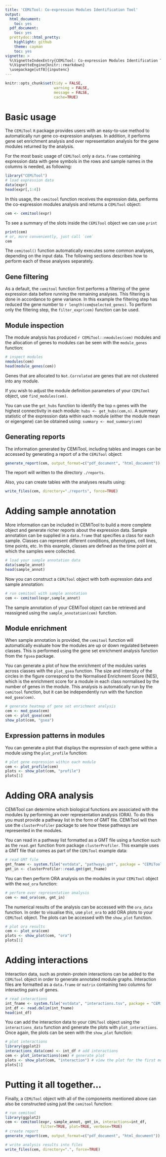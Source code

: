 ```yaml
---
title: 'CEMiTool: Co-expression Modules Identification Tool'
output:
  html_document:
    toc: yes
  pdf_document:
    toc: yes
  prettydoc::html_pretty:
    highlight: github
    theme: cayman
    toc: yes
vignette: > 
  %\VignetteIndexEntry{CEMiTool: Co-expression Modules Identification Tool}
  %\VignetteEngine{knitr::rmarkdown}
  \usepackage[utf8]{inputenc}
---
```



```r
knitr::opts_chunk$set(tidy = FALSE,
                      warning = FALSE,
                      message = FALSE,
                      cache=TRUE)
```

# Basic usage

The `CEMiTool` `R` package provides users with an easy-to-use method to automatically
run gene co-expression analyses. In addition, it performs gene set enrichment analysis and over representation analysis for the gene modules returned by the analysis.

For the most basic usage of `CEMiTool` only a `data.frame` containing expression data
with gene symbols in the rows and sample names in the columns is needed, as following:

```r
library("CEMiTool")
# load expression data
data(expr)
head(expr[,1:4])
```

In this usage, the `cemitool` function receives the expression data, performs the co-expression modules analysis and returns a `CEMiTool` object:
```r
cem <- cemitool(expr)
```
To see a summary of the slots inside the `CEMiTool` object we can use `print`
```r
print(cem)
# or, more conveniently, just call `cem`
cem
```

The `cemitool()` function automatically executes some common analyses, depending on the input data. The following sections describes how to perform each of these analyses separately.

## Gene filtering

As a default, the `cemitool` function first performs a filtering of the gene expression data before running the remaining analyses. This filtering is done in accordance to gene variance. In this example the filtering step has reduced the gene number to `r length(cem@selected_genes)`. To perform only the filtering step, the `filter_expr(cem)` function can be used.

## Module inspection
The module analysis has produced `r CEMiTool::nmodules(cem)` modules and the allocation of genes to modules can be seen with the `module_genes` function:

```r
# inspect modules
nmodules(cem)
head(module_genes(cem))
```

Genes that are allocated to `Not.Correlated` are genes that are not clustered into any module.

If you wish to adjust the module definition parameters of your `CEMiTool` object, use `find_modules(cem)`.

You can use the `get_hubs` function to identify the top `n` genes with the highest connectivity in each module: `hubs <- get_hubs(cem,n)`. 
A summary statistic of the expression data within each module (either the module mean or eigengene) can be obtained using: `summary <- mod_summary(cem)`
 
## Generating reports

The information generated by CEMiTool, including tables and images can be accessed by generating a report of a the `CEMiTool` object:
```r
generate_report(cem, output_format=c("pdf_document", "html_document"))
```

The report will written to the directory `./reports`.

Also, you can create tables with the analyses results using: 
```r
write_files(cem, directory="./reports", force=TRUE)
```

# Adding sample annotation

More information can be included in CEMiTool to build a more complete object and generate richer reports about the expression data. Sample annotation can be supplied in a `data.frame` that specifies a class for each sample. Classes can represent different conditions, phenotypes, cell lines, time points, etc. In this example, classes are defined as the time point at which the samples were collected.

```r
# load your sample annotation data
data(sample_annot)
head(sample_annot)
```

Now you can construct a `CEMiTool` object with both expression data and sample annotation:

```r
# run cemitool with sample annotation
cem <- cemitool(expr,sample_annot)
```

The sample annotation of your CEMiTool object can be retrieved and reassigned using the `sample_annotation(cem)` function.


## Module enrichment

When sample annotation is provided, the `cemitool` function will automatically evaluate how the modules are up or down regulated between classes. This is performed using the gene set enrichment analysis function from the `fgsea` package. 

You can generate a plot of how the enrichment of the modules varies across classes with the `plot_gsea` function. The size and intensity of the circles in the figure correspond to the Normalised Enrichment Score (NES), which is the enrichment score for a module in each class normalised by the number of genes in the module. This analysis is automatically run by the `cemitool` function, but it can be independently run with the function `mod_gsea(cem)`.

```r
# generate heatmap of gene set enrichment analysis
cem <- mod_gsea(cem)
cem <- plot_gsea(cem)
show_plot(cem, "gsea")
```

## Expression patterns in modules

You can generate a plot that displays the expression of each gene within a module using the `plot_profile` function:

```r
# plot gene expression within each module
cem <- plot_profile(cem)
plots <- show_plot(cem, "profile")
plots[1]
```

# Adding ORA analysis

CEMiTool can determine which biological functions are associated with the modules by performing an over representation analysis (ORA). To do this you must provide a pathway list in the form of GMT file. CEMiTool will then use the `clusterProfiler` package to see how these pathways are represented in the modules.

You can read in a pathway list formatted as a GMT file using a function such as the `read.gmt` function from package `clusterProfiler`. This example uses a GMT file that comes as part of the `CEMiTool` example data:

```r
# read GMT file
gmt_fname <- system.file("extdata", "pathways.gmt", package = "CEMiTool")
gmt_in <- clusterProfiler::read.gmt(gmt_fname)
```

You can then perform ORA analysis on the modules in your `CEMiTool` object with the `mod_ora` function:

```r
# perform over representation analysis
cem <- mod_ora(cem, gmt_in)
```

The numerical results of the analysis can be accessed with the `ora_data` function. In order to visualise this, use `plot_ora` to add ORA plots to your `CEMiTool` object. The plots can be accessed with the `show_plot` function.

```r
# plot ora results
cem <- plot_ora(cem)
plots <- show_plot(cem, "ora")
plots[1]
```

# Adding interactions

Interaction data, such as protein-protein interactions can be added to the `CEMiTool` object in order to generate annotated module graphs. Interaction files are formatted as a `data.frame` or `matrix` containing two columns for interacting pairs of genes.

```r
# read interactions
int_fname <- system.file("extdata", "interactions.tsv", package = "CEMiTool")
int_df <- read.delim(int_fname)
head(int_df)
```

You can add the interaction data to your `CEMiTool` object using the `interactions_data` function and generate the plots with `plot_interactions`. Once again, the plots can be seen with the `show_plot` function:

```r
# plot interactions
library(ggplot2)
interactions_data(cem) <- int_df # add interactions
cem <- plot_interactions(cem) # generate plot
plots <- show_plot(cem, "interaction") # view the plot for the first module
plots[1]
```

# Putting it all together...

Finally, a `CEMiTool` object with all of the components mentioned above can also be constructed using just the `cemitool` function:

```r
# run cemitool
library(ggplot2)
cem <- cemitool(expr, sample_annot, gmt_in, interactions=int_df, 
                filter=TRUE, plot=TRUE, verbose=TRUE)
# create report
generate_report(cem, output_format=c("pdf_document", "html_document"))

# write analysis results into files
write_files(cem, directory=".", force=TRUE)
```
